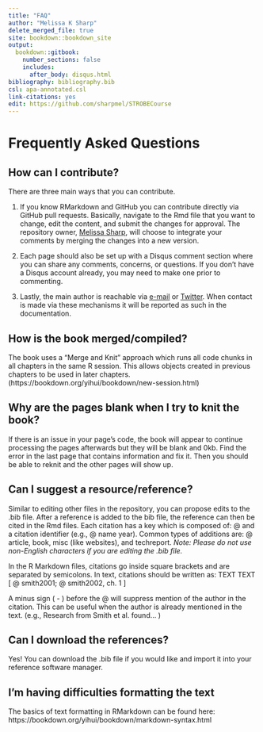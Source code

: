 ---
title: "FAQ"
author: "Melissa K Sharp"
delete_merged_file: true
site: bookdown::bookdown_site
output:
  bookdown::gitbook:
    number_sections: false 
    includes: 
      after_body: disqus.html
bibliography: bibliography.bib
csl: apa-annotated.csl
link-citations: yes
edit: https://github.com/sharpmel/STROBECourse
---

# Frequently Asked Questions {#faq}
<h2> How can I contribute? </h2>   
There are three main ways that you can contribute.  

  1. If you know RMarkdown and GitHub you can contribute directly via GitHub pull requests. Basically, navigate to the Rmd file that you want to change, edit the content, and submit the changes for approval. The repository owner, [Melissa Sharp](http://melissaksharp.wordpress.com), will choose to integrate your comments by merging the changes into a new version.  
  2. Each page should also be set up with a Disqus comment section where you can share any comments, concerns, or questions. If you don't have a Disqus account already, you may need to make one prior to commenting. 
  
  3. Lastly,  the main author is reachable via [e-mail](mailto:melissaksharp@gmail.com) or [Twitter](https://twitter.com/sharpmelk). When contact is made via these mechanisms it will be reported as such in the documentation. 

<h2>  How is the book merged/compiled? </h2> 
The book uses a "Merge and Knit" approach which runs all code chunks in all chapters in the same R session. This allows objects created in previous chapters to be used in later chapters. (https://bookdown.org/yihui/bookdown/new-session.html)

<h2> Why are the pages blank when I try to knit the book? </h2>
If there is an issue in your page's code, the book will appear to continue processing the pages afterwards but they will be blank and 0kb. Find the error in the last page that contains information and fix it. Then you should be able to reknit and the other pages will show up. 

<h2> Can I suggest a resource/reference? </h2>
Similar to editing other files in the repository, you can propose edits to the .bib file. After a reference is added to the bib file, the reference can then be cited in the Rmd files. Each citation has a key which is composed of: @ and a citation identifier (e.g., @ name year). Common types of additions are:  @ article, book, misc (like websites), and techreport. 
*Note: Please do not use non-English characters if you are editing the .bib file.*   

In the R Markdown files, citations go inside square brackets and are separated by semicolons. 
In text, citations should be written as: TEXT TEXT [ @ smith2001; @ smith2002, ch. 1 ]

A minus sign ( - ) before the @ will suppress mention of the author in the citation. This can be useful when the author is already mentioned in the text. (e.g., Research from Smith et al. found… )

<h2> Can I download the references? </h2>
Yes! You can download the .bib file if you would like and import it into your reference software manager.

<h2>  I'm having difficulties formatting the text </h2>
The basics of text formatting in RMarkdown can be found here:  
https://bookdown.org/yihui/bookdown/markdown-syntax.html